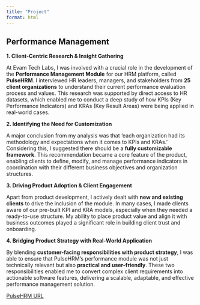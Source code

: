 ```yaml
---
title: "Project"
format: html
---
```


## **Performance Management**

**1. Client-Centric Research & Insight Gathering**

At Evam Tech Labs, I was involved with a crucial role in the development of the **Performance Management Module** for our HRM platform, called **PulseHRM**. I interviewed HR leaders, managers, and stakeholders from **25 client organizations** to understand their current performance evaluation process and values. This research was supported by direct access to HR datasets, which enabled me to conduct a deep study of how KPIs (Key Performance Indicators) and KRAs (Key Result Areas) were being applied in real-world cases.

**2. Identifying the Need for Customization**

A major conclusion from my analysis was that ‘each organization had its methodology and expectations when it comes to KPIs and KRAs.’ Considering this, I suggested there should be a **fully customizable framework**. This recommendation became a core feature of the product, enabling clients to define, modify, and manage performance indicators in coordination with their different business objectives and organization structures.

**3. Driving Product Adoption & Client Engagement**

Apart from product development, I actively dealt with **new and existing clients** to drive the inclusion of the module. In many cases, I made clients aware of our pre-built KPI and KRA models, especially when they needed a ready-to-use structure. My ability to place product value and align it with business outcomes played a significant role in building client trust and onboarding.

**4. Bridging Product Strategy with Real-World Application**

By blending **customer-facing responsibilities with product strategy**, I was able to ensure that PulseHRM’s performance module was not just technically relevant but also **practical and user-friendly**. These two responsibilities enabled me to convert complex client requirements into actionable software features, delivering a scalable, adaptable, and effective performance management solution.

[PulseHRM URL](https://pulsehrm.com/about-pulsehrm/)